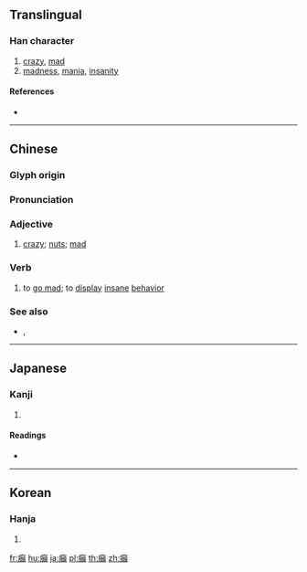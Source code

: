 {{character info/new}}
{{also|癫}}
==Translingual==

===Han character===
{{Han char|rn=104|rad=疒|as=19|sn=24|four=00186|canj=KJCC}}

# [[crazy]], [[mad]]
# [[madness]], [[mania]], [[insanity]]

====References====
* {{Han ref|kx=0783.170|dkj=22643|dj=1192.350|hdz=42705.030|uh=7672|ud=30322|bh=C5F6|bd=50678}}

----

==Chinese==
{{zh-forms|s=癫}}

===Glyph origin===
{{Han etym}}

===Pronunciation===
{{zh-pron
|m=diān
|c=din1
|h=pfs=
|md=
|mn=
|w=
|mc=y
|oc=y
|cat=a
}}

===Adjective===
{{zh-adj}}

# [[crazy]]; [[nuts]]; [[mad]]
#: {{zh-x|癲狗病|rabies (''lit.'' '''mad''' dog sickness)|C}}

===Verb===
{{zh-verb}}

# {{lb|zh|Cantonese}}{{attention|zh|maybe?}} to [[go mad]]; to [[display]] [[insane]] [[behavior]]

===See also===
* {{zh-l|狂}}, {{zh-l|瘋}}

----

==Japanese==

===Kanji===
{{ja-kanji|grade=|rs=疒19}}

# {{defn|lang=ja|sort=疒19}}

====Readings====
* {{ja-readings|on=[[てん]] (ten)|kun=[[くるう]] (kuruu), [[てんかん]] (tenkan)|nanori=}}

----

==Korean==

===Hanja===
{{ko-hanja|hangeul=전|eumhun=|rv=jeon|mr=chŏn|y=cen}}

# {{defn|lang=ko|sort=疒19}}

[[fr:癲]]
[[hu:癲]]
[[ja:癲]]
[[pl:癲]]
[[th:癲]]
[[zh:癲]]
